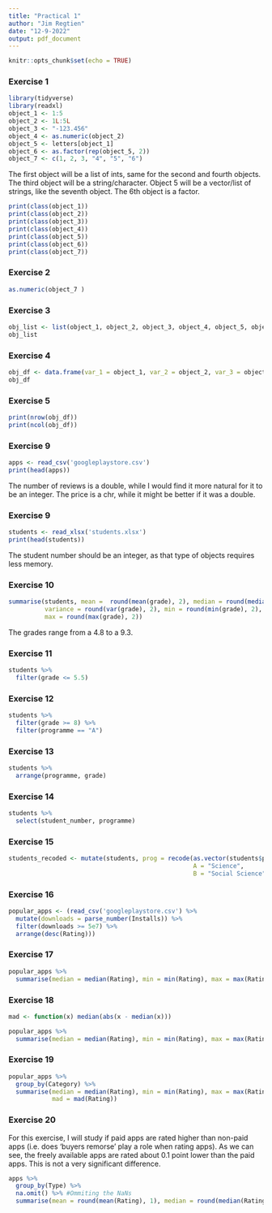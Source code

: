 ```yaml
---
title: "Practical 1"
author: "Jim Regtien"
date: "12-9-2022"
output: pdf_document
---
```


```r
knitr::opts_chunk$set(echo = TRUE)
```

### Exercise 1

```r
library(tidyverse)
library(readxl)
object_1 <- 1:5
object_2 <- 1L:5L
object_3 <- "-123.456"
object_4 <- as.numeric(object_2)
object_5 <- letters[object_1]
object_6 <- as.factor(rep(object_5, 2))
object_7 <- c(1, 2, 3, "4", "5", "6")
```

The first object will be a list of ints, same for the second and fourth objects. The third object will be a string/character. Object 5 will be a vector/list of strings, like the seventh object. The 6th object is a factor.

```r
print(class(object_1))
print(class(object_2))
print(class(object_3))
print(class(object_4))
print(class(object_5))
print(class(object_6))
print(class(object_7))
```
### Exercise 2
```r
as.numeric(object_7 )
```

### Exercise 3

```r
obj_list <- list(object_1, object_2, object_3, object_4, object_5, object_6, object_7)
obj_list
```

### Exercise 4

```r
obj_df <- data.frame(var_1 = object_1, var_2 = object_2, var_3 = object_5)
obj_df
```

### Exercise 5

```r
print(nrow(obj_df)) 
print(ncol(obj_df))
```

### Exercise 9
```r
apps <- read_csv('googleplaystore.csv')
print(head(apps))
```

The number of reviews is a double, while I would find it more natural for it to be an integer. The price is a chr, while it might be better if it was a double. 

### Exercise 9
```r
students <- read_xlsx('students.xlsx')
print(head(students))
```

The student number should be an integer, as that type of objects requires less memory. 

### Exercise 10
```r
summarise(students, mean =  round(mean(grade), 2), median = round(median(grade), 2),
          variance = round(var(grade), 2), min = round(min(grade), 2), 
          max = round(max(grade), 2))
```
The grades range from a 4.8 to a 9.3.

### Exercise 11

```r
students %>%
  filter(grade <= 5.5)
```

### Exercise 12

```r
students %>%
  filter(grade >= 8) %>%
  filter(programme == "A")
```

### Exercise 13

```r
students %>%
  arrange(programme, grade)
```

### Exercise 14 
```r
students %>%
  select(student_number, programme)
```

### Exercise 15

```r
students_recoded <- mutate(students, prog = recode(as.vector(students$programme), 
                                                   A = "Science",
                                                   B = "Social Science"))
```

### Exercise 16

```r
popular_apps <- (read_csv('googleplaystore.csv') %>%
  mutate(downloads = parse_number(Installs)) %>%
  filter(downloads >= 5e7) %>%
  arrange(desc(Rating)))
```

### Exercise 17

```r
popular_apps %>%
  summarise(median = median(Rating), min = min(Rating), max = max(Rating))
```
### Exercise 18
```r
mad <- function(x) median(abs(x - median(x)))

```

```r
popular_apps %>%
  summarise(median = median(Rating), min = min(Rating), max = max(Rating), mad = mad(Rating))
```

### Exercise 19

```r
popular_apps %>%
  group_by(Category) %>%
  summarise(median = median(Rating), min = min(Rating), max = max(Rating),
            mad = mad(Rating))
```

### Exercise 20
For this exercise, I will study if paid apps are rated higher than non-paid apps (i.e. does 'buyers remorse' play a role when rating apps). As we can see, the freely available apps are rated about 0.1 point lower than the paid apps. This is not a very significant difference. 

```r
apps %>%
  group_by(Type) %>%
  na.omit() %>% #Ommiting the NaNs
  summarise(mean = round(mean(Rating), 1), median = round(median(Rating), 2), sd = round(sd(Rating), 2))
```